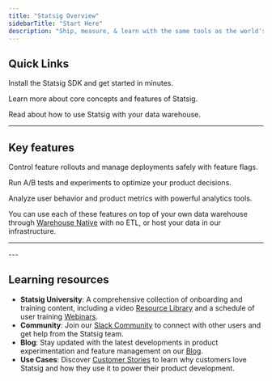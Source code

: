 ```yaml
---
title: "Statsig Overview"
sidebarTitle: "Start Here"
description: "Ship, measure, & learn with the same tools as the world's largest Tech companies. Run thousands of A/B tests, safely rollout features, & dive deep on user behavior in a single, unified platform."
---
```



## Quick Links

<Columns cols={3}>
  <Card 
    title="SDK Quickstart" 
    icon="/images/staticons/flash.svg"
    href="/sdks/quickstart_new">
    Install the Statsig SDK and get started in minutes.
  </Card>

  <Card 
    title="Intro to Statsig" 
    icon="/images/staticons/flag.svg"
    href="/understanding-platform">
    Learn more about core concepts and features of Statsig.
  </Card>
  
  <Card 
    title="Warehouse Native" 
    icon="/images/staticons/data.svg"
    href="/statsig-warehouse-native/introduction">
    Read about how to use Statsig with your data warehouse.
  </Card>
  
</Columns>

---

## Key features

<Columns cols={3}>
  <Card 
    title="Feature Flags" 
    icon="/images/staticons/flag.svg"
    href="/feature-flags/overview">
    Control feature rollouts and manage deployments safely with feature flags.
  </Card>
  
  <Card 
    title="Experimentation" 
    icon="/images/staticons/experiment.svg"
    href="/experiments-plus">
    Run A/B tests and experiments to optimize your product decisions.
  </Card>
  
  <Card 
    title="Product Analytics" 
    icon="/images/staticons/metrics-explorer.svg"
    href="/product-analytics/overview">
    Analyze user behavior and product metrics with powerful analytics tools.
  </Card>
  
</Columns>

You can use each of these features on top of your own data warehouse through [Warehouse Native](/statsig-warehouse-native/introduction) with no ETL, or host your data in our infrastructure.

---
<ListOfSDKs/>
---

## Learning resources

- **Statsig University**: A comprehensive collection of onboarding and training content, including a video [Resource Library](https://learn.statsig.com/pages/resource-library) and a schedule of user training [Webinars](https://learn.statsig.com/pages/upcoming-webinars).
- **Community**: Join our [Slack Community](https://statsig.com/slack) to connect with other users and get help from the Statsig team.
- **Blog**: Stay updated with the latest developments in product experimentation and feature management on our [Blog](https://statsig.com/blog).
- **Use Cases**: Discover [Customer Stories](https://statsig.com/customers) to learn why customers love Statsig and how they use it to power their product development.

